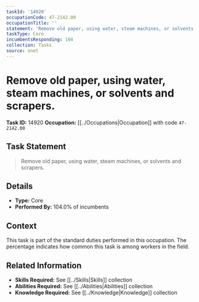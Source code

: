 ```yaml
---
taskId: '14920'
occupationCode: 47-2142.00
occupationTitle: ''
statement: 'Remove old paper, using water, steam machines, or solvents and scrapers.'
taskType: Core
incumbentsResponding: 104
collection: Tasks
source: onet
---
```

# Remove old paper, using water, steam machines, or solvents and scrapers.

**Task ID:** 14920
**Occupation:** [[../Occupations|Occupation]] with code `47-2142.00`

## Task Statement

> Remove old paper, using water, steam machines, or solvents and scrapers.

## Details

- **Type:** Core
- **Performed By:** 104.0% of incumbents

## Context

This task is part of the standard duties performed in this occupation. The percentage indicates how common this task is among workers in the field.

## Related Information

- **Skills Required:** See [[../Skills|Skills]] collection
- **Abilities Required:** See [[../Abilities|Abilities]] collection
- **Knowledge Required:** See [[../Knowledge|Knowledge]] collection
